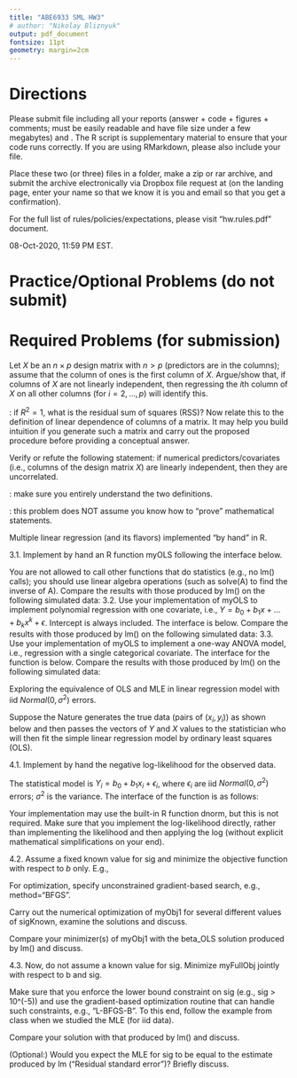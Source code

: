 ```yaml
---
title: "ABE6933 SML HW3"
# author: "Nikolay Bliznyuk"
output: pdf_document
fontsize: 11pt
geometry: margin=2cm
---
```


# Directions

Please submit \textbf{one PDF} file including all your reports (answer + code + figures + comments; must be easily readable and have file size under a few megabytes) and \textbf{one R code script}. The R script is supplementary material to ensure that your code runs correctly. If you are using RMarkdown, please also include your \texttt{.Rmd} file. 

Place these two (or three) files in a folder, make a zip or rar archive, and submit the archive electronically via Dropbox file request  at \texttt{\url{tinyurl.com/nbliznyuk-submit-files}}
(on the landing page, enter your name so that we know it is you and email so that you get a confirmation).

For the full list of rules/policies/expectations, please visit "hw.rules.pdf" document.

\textbf{Deadline:} 08-Oct-2020, 11:59 PM EST. 


# Practice/Optional Problems (do not submit)
\begin{enumerate}

\item Use your solution for the required Typed Problem 1 below to devise an iterative procedure to compute the rank of an $n\times p$ matrix $A$. Verify your answer using the SVD decomposition (count the number of singular values numerically different from 0; \texttt{svd} function in R) or by QR decomposition (\texttt{qr} function in R).

\item Explore the use of multiple linear regression/\texttt{lm()} function to "solve" general linear systems $Ax=b$, where $A$ is a general $n \times p$ matrix.

\item Suppose one is given a matrix $A$ of size $n \times p$, $n > p$. Use \texttt{lm()} function to write your own routine to perform carry out the Gram-Schmidt orthogonalization process thereby obtaining a crude way to the QR decomposition of $A$.

\item  Solving square linear systems $Ax = b$ using LU and QR factorizations when $A$ is invertible:
\begin{enumerate}

\item 
The LU factorization/decomposition is available as a part of the \texttt{Matrix} library in \texttt{R}. Mathematically, $A = P \cdot L \cdot U$, where $P$ is a permutation matrix, $L$ is a lower-triangular matrix and $U$ is an upper-triangular matrix; all matrices are square. 

Given the $LU$ factorization of $A$, show how to solve the original linear system $Ax = b$. 

\item The QR factorization/decomposition is available as a part of the base library in \texttt{R}. For a square $A$ of full rank, $A = Q \cdot R$, where $Q$ is a matrix with orthonormal columns (i.e., $Q'Q=QQ'=I$) and $R$ is upper-triangular; both matrices are square.

Given the $QR$ factorization of $A$, show how to solve the original linear system $Ax = b$. 

\item[] \textit{Hint to both subproblems:} Determine how to solve lower- and upper-triangular square systems by hand, i.e., 
$Ly = c$ and $Uz = d$. Start with a $2\times 2$ case, then generalize.

\end{enumerate}





\end{enumerate}



<!-- #  Required Problems (for submission) -->
<!-- ISLR ch. 3: 4,10 -->


\bigskip

# Required Problems (for submission)

\textbf{Typed Problem 1.}
Let $X$ be an $n\times p$ design matrix with $n > p$ (predictors are in the columns); assume that the column of ones is the first column of $X$.
Argue/show that, if columns of $X$ are not linearly independent, then
regressing the $i$th column of $X$ on all other columns (for $i=2,...,p$) will identify this.

\textit{Hint}: if $R^2 = 1$, what is the residual sum of squares (RSS)? Now relate this to the definition of linear 
dependence of columns of a matrix. It may help you build intuition if you generate such a matrix and carry out the proposed procedure before providing a conceptual answer.

\bigskip

\textbf{Typed Problem 2.}
Verify or refute the following statement:
if numerical predictors/covariates (i.e., columns of the design matrix $X$) are linearly independent, then they are uncorrelated.

\textit{Hint 1}: make sure you entirely understand the two definitions.

\textit{Hint 2}: this problem does NOT assume you know how to "prove" mathematical statements.

\bigskip

\textbf{Typed Problem 3.}
Multiple linear regression (and its flavors) implemented "by hand" in R.

3.1. Implement by hand an R function myOLS following the interface below.

You are not allowed to call other functions that do statistics (e.g., no lm() calls); you should use linear algebra operations (such as solve(A) to find the inverse of A).
\begin{verbatim}
myOLS <- function(Y, X, is1 = TRUE) {
# Inputs: 
# * Y is the vector of length n of response variables
# * X is an n-by-p matrix of numerical covariates (in columns); p < n 
# **  assume the columns of X are linearly independent and 
# **  do not include the column for the intercept as a part of the X matrix
# * is1 is a logical "flag" whether the intercept is included; is1 = TRUE by default 
# Output:
# the function must return a list L with two elements:
# L[1] will contain the vector of OLS/MLE coefficients, betahat
# L[2] will contain standard errors (i.e., estimated standard deviations) for betahat
}
\end{verbatim}
Compare the results with those produced by lm() on the following simulated data:
\begin{verbatim}
n = 30; set.seed(0); p = 3;
X = matrix(runif(n*p),nrow=n)*2-1;
b = seq(1,p,by=1);
Y = X%*%b + rnorm(n);
fit1 = lm(Y ~ X); summary(fit1); # regression with an intercept  
fit0 = lm(Y ~ -1 + X); summary(fit0)  # regression without an intercept  
\end{verbatim}

3.2. Use your implementation of myOLS to implement polynomial regression with one covariate, 
i.e., $Y = b_0 + b_1x + ... + b_kx^k + \epsilon$. Intercept is always included. The interface is below.
\begin{verbatim}
myPolyReg1 <- function(Y, X1, deg=1) {
# Inputs: same as for myOLS, except
# * X1 is a vector of length n that contain the covariate values (numerical)
# * deg is the degree k (i.e., largest power) of the polynomial fit; k < n ; deg=1 by default.
# Outputs: same as for myOLS 
}
\end{verbatim}
Compare the results with those produced by lm() on the following simulated data:
\begin{verbatim}
n = 30; set.seed(0);
X = runif(n)*4-2; # X is uniformly distributed on [-2,2] 
Y = 1 + 3*X  -2*X^2 + 1*X^3 + rnorm(n);
fit0 = lm(Y ~ X + I(X^2) + I(X^3)); summary(fit0)
\end{verbatim}

3.3. Use your implementation of myOLS to implement a one-way ANOVA model, i.e.,
regression with a single categorical covariate. The interface for the function is below.
\begin{verbatim}
myAnova1 <- function(Y, XF, is1=TRUE) {
# Inputs: same as for myOLS, except
# * XF is a vector of length n that contain the covariate values (categorical or "factor")
# Outputs: same as for myOLS 
}
\end{verbatim}
Compare the results with those produced by lm() on the following simulated data:
\begin{verbatim}
n = 30; set.seed(0);
XF = rep(c("A","B","C"),each=10)
Y = rnorm(n) + rep(c(1,2,3),each=10)
fit1 = lm(Y ~ XF); summary(fit1) # with an intercept
fit0 = lm(Y ~ -1 + XF); summary(fit0) # without an intercept
\end{verbatim}

\bigskip

\textbf{Typed Problem 4.} Exploring the equivalence of OLS and MLE in linear regression model with iid $Normal(0,\sigma^2)$ errors.

Suppose the Nature generates the true data (pairs of $(x_i,y_i)$) as shown below and then passes the vectors of $Y$ and $X$ values to the statistician who will then fit the simple linear regression model by ordinary least squares (OLS).
\begin{verbatim}
n = 30; set.seed(0);
X = runif(n)*4-2;
Y = 1 + 3*X + rnorm(n);
fit1 = lm(Y ~ X); summary(fit1) # beta0_hat = 1.0161; beta1_hat = 2.9304, obtained by OLS
\end{verbatim}

4.1. Implement by hand the negative log-likelihood for the observed data. 

The statistical model is $Y_i = b_0 + b_1 x_i + \epsilon_i$, where $\epsilon_i$ are iid $Normal(0,\sigma^2)$ errors; $\sigma^2$ is the variance.
The interface of the function is as follows:
\begin{verbatim}
myFullObj <- function(b,sig) {
# Inputs: 
# * b is the vector of regression coefficients, b=[b0,b1]; 
# * sig is the standard dev of errors; sig > 0
# Output: the negative log-likelihood of the observed data (Y given X) evaluated at b and sig
}
\end{verbatim}
Your implementation may use the built-in R function dnorm, but this is not required. 
Make sure that you implement the log-likelihood directly, rather than implementing the likelihood and then applying the log (without explicit mathematical simplifications on your end).

4.2. Assume a fixed known value for sig and minimize the objective function with respect to $b$ only. E.g.,
\begin{verbatim}
sigKnown = 2; myObj1 <- function(b) {myFullObj(b,sigKnown)};
\end{verbatim}
For optimization, specify unconstrained gradient-based search, e.g., method="BFGS".

Carry out the numerical optimization of myObj1 for several different values of sigKnown, examine the solutions and discuss.

Compare your minimizer(s) of myObj1 with the beta_OLS solution produced by lm() and discuss.

4.3. Now, do not assume a  known value for sig. Minimize myFullObj jointly with respect to b and sig.

Make sure that you enforce the lower bound constraint on sig (e.g., sig > 10^(-5)) and use the gradient-based optimization routine that can handle such constraints, e.g., "L-BFGS-B". To this end, follow the example from class when we studied the MLE (for iid data).

Compare your solution with that produced by lm() and discuss.

(Optional:) Would you expect the MLE for sig to be equal to the estimate produced by lm ("Residual standard error")? Briefly discuss.



